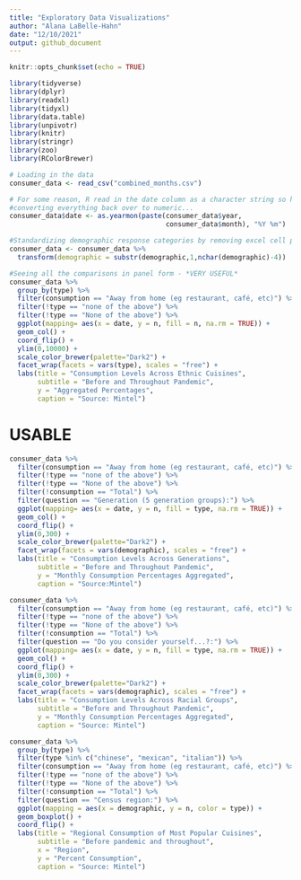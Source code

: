 ```yaml
---
title: "Exploratory Data Visualizations"
author: "Alana LaBelle-Hahn"
date: "12/10/2021"
output: github_document
---
```


```r
knitr::opts_chunk$set(echo = TRUE)

library(tidyverse)
library(dplyr)
library(readxl)
library(tidyxl)
library(data.table)
library(unpivotr)
library(knitr)
library(stringr) 
library(zoo)
library(RColorBrewer)

```

```r

# Loading in the data
consumer_data <- read_csv("combined_months.csv") 

# For some reason, R read in the date column as a character string so here I am
#converting everything back over to numeric...
consumer_data$date <- as.yearmon(paste(consumer_data$year, 
                                       consumer_data$month), "%Y %m")

#Standardizing demographic response categories by removing excel cell position labels
consumer_data <- consumer_data %>%
  transform(demographic = substr(demographic,1,nchar(demographic)-4))

```

```r

#Seeing all the comparisons in panel form - *VERY USEFUL*
consumer_data %>%
  group_by(type) %>%
  filter(consumption == "Away from home (eg restaurant, café, etc)") %>%
  filter(!type == "none of the above") %>%
  filter(!type == "None of the above") %>%
  ggplot(mapping= aes(x = date, y = n, fill = n, na.rm = TRUE)) + 
  geom_col() +
  coord_flip() +
  ylim(0,10000) +
  scale_color_brewer(palette="Dark2") +
  facet_wrap(facets = vars(type), scales = "free") + 
  labs(title = "Consumption Levels Across Ethnic Cuisines",
       subtitle = "Before and Throughout Pandemic",
       y = "Aggregated Percentages",
       caption = "Source: Mintel")

```

# USABLE

``` r

consumer_data %>%
  filter(consumption == "Away from home (eg restaurant, café, etc)") %>%
  filter(!type == "none of the above") %>%
  filter(!type == "None of the above") %>%
  filter(!consumption == "Total") %>%
  filter(question == "Generation (5 generation groups):") %>%
  ggplot(mapping= aes(x = date, y = n, fill = type, na.rm = TRUE)) + 
  geom_col() +
  coord_flip() +
  ylim(0,300) +
  scale_color_brewer(palette="Dark2") +
  facet_wrap(facets = vars(demographic), scales = "free") + 
  labs(title = "Consumption Levels Across Generations",
       subtitle = "Before and Throughout Pandemic",
       y = "Monthly Consumption Percentages Aggregated",
       caption = "Source:Mintel")

```


``` r


consumer_data %>%
  filter(consumption == "Away from home (eg restaurant, café, etc)") %>%
  filter(!type == "none of the above") %>%
  filter(!type == "None of the above") %>%
  filter(!consumption == "Total") %>%
  filter(question == "Do you consider yourself...?:") %>%
  ggplot(mapping= aes(x = date, y = n, fill = type, na.rm = TRUE)) + 
  geom_col() +
  coord_flip() +
  ylim(0,300) +
  scale_color_brewer(palette="Dark2") +
  facet_wrap(facets = vars(demographic), scales = "free") + 
  labs(title = "Consumption Levels Across Racial Groups",
       subtitle = "Before and Throughout Pandemic",
       y = "Monthly Consumption Percentages Aggregated",
       caption = "Source: Mintel")
```

```r

consumer_data %>%
  group_by(type) %>%
  filter(type %in% c("chinese", "mexican", "italian")) %>%
  filter(consumption == "Away from home (eg restaurant, café, etc)") %>%
  filter(!type == "none of the above") %>%
  filter(!type == "None of the above") %>%
  filter(!consumption == "Total") %>%
  filter(question == "Census region:") %>%
  ggplot(mapping = aes(x = demographic, y = n, color = type)) +
  geom_boxplot() + 
  coord_flip() + 
  labs(title = "Regional Consumption of Most Popular Cuisines",
       subtitle = "Before pandemic and throughout", 
       x = "Region", 
       y = "Percent Consumption",
       caption = "Source: Mintel")

```



